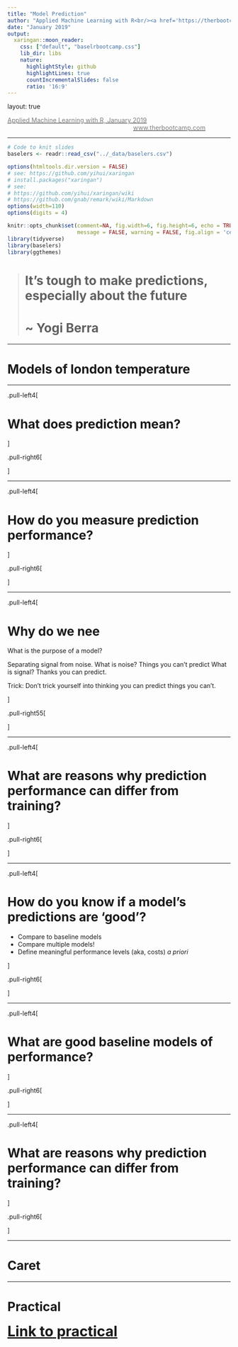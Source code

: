 ```yaml
---
title: "Model Prediction"
author: "Applied Machine Learning with R<br/><a href='https://therbootcamp.github.io'>www.therbootcamp.com</a><br/><a href='https://twitter.com/therbootcamp'>@therbootcamp</a>"
date: "January 2019"
output:
  xaringan::moon_reader:
    css: ["default", "baselrbootcamp.css"]
    lib_dir: libs
    nature:
      highlightStyle: github
      highlightLines: true
      countIncrementalSlides: false
      ratio: '16:9'
---
```


layout: true

<div class="my-footer"><span>
<a href="https://therbootcamp.github.io/"><font color="#7E7E7E">Applied Machine Learning with R, January 2019</font></a>
&emsp;&emsp;&emsp;&emsp;&emsp;&emsp;&emsp;&emsp;&emsp;&emsp;&emsp;&emsp;&emsp;&emsp;&emsp;&emsp;&emsp;&emsp;&emsp;&emsp;
<a href="https://therbootcamp.github.io/"><font color="#7E7E7E">www.therbootcamp.com</font></a>
</span></div> 

---

```r
# Code to knit slides
baselers <- readr::read_csv("../_data/baselers.csv")
```


```r
options(htmltools.dir.version = FALSE)
# see: https://github.com/yihui/xaringan
# install.packages("xaringan")
# see: 
# https://github.com/yihui/xaringan/wiki
# https://github.com/gnab/remark/wiki/Markdown
options(width=110)
options(digits = 4)
```

```r
knitr::opts_chunk$set(comment=NA, fig.width=6, fig.height=6, echo = TRUE, eval = TRUE, 
                      message = FALSE, warning = FALSE, fig.align = 'center', dpi = 200)
library(tidyverse)
library(baselers)
library(ggthemes)
```



> # It's tough to make predictions, especially about the future
> # ~ Yogi Berra


---

# Models of london temperature



---

.pull-left4[

# What does prediction mean?

]

.pull-right6[

]


---

.pull-left4[

# How do you measure prediction performance?

]

.pull-right6[

]



---

.pull-left4[

# Why do we nee

What is the purpose of a model?

Separating signal from noise.
What is noise? Things you can't predict
What is signal? Thanks you can predict.

Trick: Don't trick yourself into thinking you can predict things you can't.

]


.pull-right55[


]




---

.pull-left4[

# What are reasons why prediction performance can differ from training?

]

.pull-right6[

]

---

.pull-left4[

# How do you know if a model's predictions are 'good'?

- Compare to baseline models
- Compare multiple models!
- Define meaningful performance levels (aka, costs) *a priori* 

]

.pull-right6[

]

---


.pull-left4[

# What are good baseline models of performance?

]

.pull-right6[

]

---

.pull-left4[

# What are reasons why prediction performance can differ from training?

]

.pull-right6[

]


---

# Caret



---


# Practical

<font size=6><b><a href="https://therbootcamp.github.io/Intro2DataScience_2018Oct/_sessions/Plotting/Plotting_practical.html">Link to practical</a>






